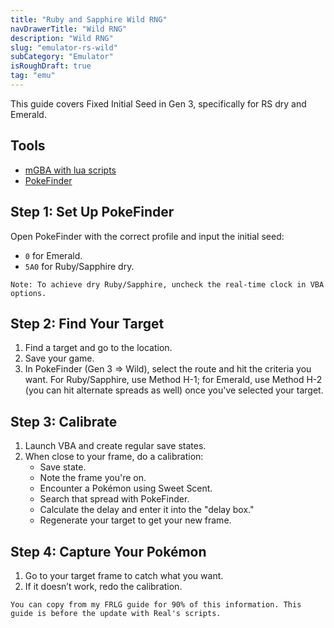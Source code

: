 ```yaml
---
title: "Ruby and Sapphire Wild RNG"
navDrawerTitle: "Wild RNG"
description: "Wild RNG"
slug: "emulator-rs-wild"
subCategory: "Emulator"
isRoughDraft: true
tag: "emu"
---
```


This guide covers Fixed Initial Seed in Gen 3, specifically for RS dry and Emerald.

## Tools

- [mGBA with lua scripts](/mgba-setup)
- [PokeFinder](https://github.com/Admiral-Fish/PokeFinder/releases)

## Step 1: Set Up PokeFinder

Open PokeFinder with the correct profile and input the initial seed:

- `0` for Emerald.
- `5A0` for Ruby/Sapphire dry.

```
Note: To achieve dry Ruby/Sapphire, uncheck the real-time clock in VBA options.
```

## Step 2: Find Your Target

1. Find a target and go to the location.
2. Save your game.
3. In PokeFinder (Gen 3 => Wild), select the route and hit the criteria you want. For Ruby/Sapphire, use Method H-1; for Emerald, use Method H-2 (you can hit alternate spreads as well) once you've selected your target.

## Step 3: Calibrate

1. Launch VBA and create regular save states.
2. When close to your frame, do a calibration:
   - Save state.
   - Note the frame you're on.
   - Encounter a Pokémon using Sweet Scent.
   - Search that spread with PokeFinder.
   - Calculate the delay and enter it into the "delay box."
   - Regenerate your target to get your new frame.

## Step 4: Capture Your Pokémon

1. Go to your target frame to catch what you want.
2. If it doesn’t work, redo the calibration.

```
You can copy from my FRLG guide for 90% of this information. This guide is before the update with Real's scripts.
```
